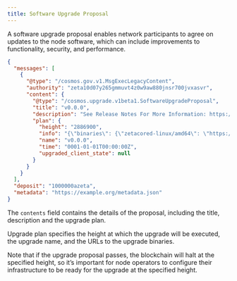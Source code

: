 ```yaml
---
title: Software Upgrade Proposal
---
```


A software upgrade proposal enables network participants to agree on updates to
the node software, which can include improvements to functionality, security,
and performance.

```json filename="proposal.json"
{
  "messages": [
    {
      "@type": "/cosmos.gov.v1.MsgExecLegacyContent",
      "authority": "zeta10d07y265gmmuvt4z0w9aw880jnsr700jvxasvr",
      "content": {
        "@type": "/cosmos.upgrade.v1beta1.SoftwareUpgradeProposal",
        "title": "v0.0.0",
        "description": "See Release Notes For More Information: https://github.com/zeta-chain/node/releases/tag/v0.0.0",
        "plan": {
          "height": "2886900",
          "info": "{\"binaries\": {\"zetacored-linux/amd64\": \"https://github.com/zeta-chain/node/releases/download/v0.0.0/zetacored-linux-amd64?checksum=sha256:010888a0ce997494c18cea1e3fe282e271702adc713ba1e022cc4142a221a642\",\"zetacored-linux/arm64\": \"https://github.com/zeta-chain/node/releases/download/v0.0.0/zetacored-linux-arm64?checksum=sha256:698af04499bc8d185dacd437037df13698d63303dea5b0e679bacc9a3d61b246\",\"zetaclientd-linux/amd64\": \"https://github.com/zeta-chain/node/releases/download/v0.0.0/zetaclientd-linux-amd64?checksum=sha256:810871557215ded03b1e4adab8a5b76e5f6d02e2191c0e48508ca06950c015a0\",\"zetaclientd-linux/arm64\": \"https://github.com/zeta-chain/node/releases/download/v0.0.0/zetaclientd-linux-arm64?checksum=sha256:140eb10dbb9d147948c035363cf41b19d68f0c5c713972d6596abe90487b313d\"}}",
          "name": "v0.0.0",
          "time": "0001-01-01T00:00:00Z",
          "upgraded_client_state": null
        }
      }
    }
  ],
  "deposit": "1000000azeta",
  "metadata": "https://example.org/metadata.json"
}
```

The `contents` field contains the details of the proposal, including the title,
description and the upgrade plan.

Upgrade plan specifies the height at which the upgrade will be executed, the
upgrade name, and the URLs to the upgrade binaries.

Note that if the upgrade proposal passes, the blockchain will halt at the
specified height, so it’s important for node operators to configure their
infrastructure to be ready for the upgrade at the specified height.
